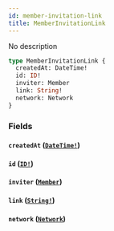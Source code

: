 ```yaml
---
id: member-invitation-link
title: MemberInvitationLink
---
```


No description

```graphql
type MemberInvitationLink {
  createdAt: DateTime!
  id: ID!
  inviter: Member
  link: String!
  network: Network
}
```

### Fields

#### `createdAt` ([`DateTime!`](/graphql/scalars/date-time))

#### `id` ([`ID!`](/graphql/scalars/id))

#### `inviter` ([`Member`](/graphql/objects/member))

#### `link` ([`String!`](/graphql/scalars/string))

#### `network` ([`Network`](/graphql/objects/network))
